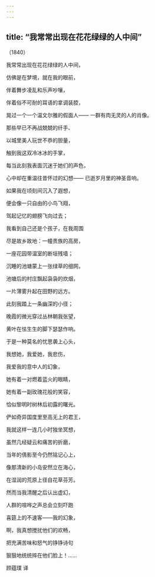 ```yaml
---
---
---
```

title: “我常常出现在花花绿绿的人中间”
---




（1840）

我常常出现在花花绿绿的人中间，

仿佛是在梦境，就在我的眼前，

伴着舞步凌乱和乐声吵嚷，

伴着俗不可耐的耳语的拿调装腔，

晃过一个一个温文尔雅的假面人—— 一群有肉无灵的人的肖像。





那些早已不再战兢兢的纤手、

以城里美人玩世不恭的胆量，

触到我这双冷冰冰的手掌，

每当此刻我表面沉迷于她们的声色，

心中却在重温往昔怀过的幻想—— 已逝岁月里的神圣音响。





如果我在顷刻间沉入了遐想，

便会像一只自由的小鸟飞翔，

驾起记忆的翅膀飞向过去；

我看到自己还是个孩子，在我周围

尽是故乡故地：一幢贵族的高房，

一座花园带温室的断垣残墙；





沉睡的池塘蒙上一张绿草的细网，

池塘后的村庄飘起袅袅的炊烟，

一片薄雾升起在田野的远方。

此刻我踏上一条幽深的小径；

晚霞的微光穿过丛林朝我张望，

黄叶在怯生生的脚下瑟瑟作响。





于是一种莫名的忧思袭上心头，

我想她，我爱她，我悲伤，

我爱我的意中人的幻象，

她有着一对燃着蓝火的眼睛，

她有着一副玫瑰花般的笑容，

恰似黎明时树林后初露的曙光。





俨如奇异国度里至高无上的君王，

我就这样一连几小时独坐冥想，

虽然几经疑云和痛苦的折磨，

当年的倩影至今仍然铭记心上，

像那清新的小岛安然立在海心，

在湿润的荒原上径自花草芬芳。





然而当我清醒之后认出虚幻，

人群的喧哗之声总会立刻吓跑

喜筵上的不速客——我的幻象，

啊，我真想搅扰他们的欢畅，

把充满苦味和怒气的铮铮诗句

狠狠地统统摔在他们脸上！……

顾蕴璞 译